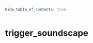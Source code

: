 ```yaml
---
hide_table_of_contents: true
---
```


<!---
!!!!!!
THIS PAGE IS AUTOGENERATED FROM GAME FGD DEFINITIONS!
DO NOT EDIT MANUALLY!
!!!!!!

In order to make edits, you can make an annotation file in /fgd_dump_overrides
-->


# trigger_soundscape



<Tabs queryString="game">
    
<TabItem value="cs2" label="Counter-Strike 2">
    <CS2Page />
</TabItem>

<TabItem value="steamvr" label="SteamVR Home">
    <STEAMVRPage />
</TabItem>

<TabItem value="dota2" label="Dota 2">
    <DOTA2Page />
</TabItem>

<TabItem value="hla" label="Half-Life: Alyx">
    <HLAPage />
</TabItem>

</Tabs>

